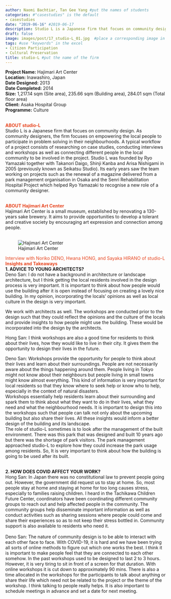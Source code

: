 ```yaml
---
author: Naomi Bachtiar, Tan Gee Yang #put the names of students
categories: #"casestudies" is the default 
- casestudies
date: "2019-06-16" #2019-06-17
description: Studio L is a Japanese firm that focues on community design that focuses on empowering the locals to participate in problem solving in their neighbourhoods. #brief description about the firm
draft: false
image: images/post/17_studio-L_01.jpg  #place a corresponding image in the "images" => "post"
tags: #use "keywords" in the excel
- Citizen Participation
- Cultural Preservation
title: studio-L #put the name of the firm
---
```


__Project Name:__ Hajimari Art Center <br>
__Location:__ Inawashiro, Japan <br>
__Date Designed:__ 2013 <br>
__Date Completed:__ 2014 <br>
__Size:__ 1,217.14 sqm (Site area), 235.66 sqm  (Building area), 284.01 sqm (Total floor area) <br>
__Client:__ Asaka Hospital Group <br>
__Programme:__ Culture
<br><br>

<span style="color:#E7451F">__ABOUT studio-L__</span><br>
Studio L is a Japanese firm that focues on community design. As community designers, the firm focuses on empowering the local people to participate in problem solving in their neighbourhoods. A typical workflow of a project consists of researching on case studies, conducting interviews and workshops as well as connecting different people in the local community to be involved in the project. Studio L was founded by Ryo Yamazaki together with Takanori Daigo, Shinji Kanba and Arisa Nishigami in 2005 (previously known as Seikatsu Studio). Its early years saw the team working on projects such as the renewal of a magazine delivered from a park management organisation in Osaka and the Senri Rehabilitation Hospital Project which helped Ryo Yamazaki to recognise a new role of a community designer. <br><br>

<span style="color:#E7451F">__ABOUT Hajimari Art Center__</span><br>
Hajimari Art Center is a small museum, established by renovating a 130-years sake brewery. It aims to provide opportunities to develop a tolerant and creative society by encouraging art expression and connection among people. <br><br>

<!-- Photo of the project -->

<!-- ![caption: name of the project](https://socialarchi.github.io/images/post/"name of the file") 
example below-->

![Hajimari Art Center](https://socialarchi.github.io/images/post/17_studio-L_01.jpg) 

<span style="color:#E7451F">Interview with Noriko DENO, Hwana HONG, and Sayaka HIRANO of studio-L</span><br>
<span style="color:#E7451F">__Insights and Takeaways__</span><br>
__1. ADVICE TO YOUNG ARCHITECTS?__<br>
Deno San: I do not have a background in architecture or landscape architecture, but I think getting the local residents involved in the design process is very important. It is important to think about how people would use the building after it is open instead of focusing on creating a lovely nice building. In my opinion, incorporating the locals’ opinions as well as local culture in the design is very important.

We work with architects as well. The workshops are conducted prior to the design such that they could reflect the opinions and the culture of the locals and provide insights to how people might use the building. These would be incorporated into the design by the architects.

Hong San: I think workshops are also a good time for residents to think about their lives, how they would like to live in their city. It gives them the opportunity to design their lives in the future. 

Deno San: Workshops provide the opportunity for people to think about their lives and learn about their surroundings. People are not necessarily aware about the things happening around them. People living in Tokyo might not know about their neighbours but people living in small towns might know almost everything. This kind of information is very important for local residents so that they know where to seek help or know who to help, especially in the context of natural disasters. <br>
Workshops essentially help residents learn about their surrounding and spark them to think about what they want to do in their lives, what they need and what the neighbourhood needs. It is important to design this into the workshops such that people can talk not only about the upcoming building but also share their lives. All these insights would inform a better design of the building and its landscape. <br>
The role of studio-L sometimes is to look after the management of the built environment. There was this park that was designed and built 10 years ago but there was the shortage of park visitors. The park management approached studio-L to explore how they could increase the park usage among residents. So, It is very important to think about how the building is going to be used after its built. <br><br>

__2. HOW DOES COVID AFFECT YOUR WORK?__<br>
Hong San: In Japan there was no constitutional law to prevent people going out. However, the government did request us to stay at home. So, most people stay at home and staying at home for too long causes stress, especially to families raising children. I heard in the Tachikawa Children Future Center, coordinators have been coordinating different community groups to reach out and help affected people in the community. The community groups help disseminate important information as well as conduct activities such as sharing sessions where people could come and share their experiences so as to not keep their stress bottled in. Community support is also available to residents who need it. <br><br>
Deno San: The nature of community design is to be able to interact with each other face to face. With COVID-19, it is hard and we have been trying all sorts of online methods to figure out which one works the best. I think it is important to make people feel that they are connected to each other somehow. In the past workshops used to be designed to last 2 to 3 hours. However, it is very tiring to sit in front of a screen for that duration. With online workshops it is cut down to approximately 90 mins. There is also a time allocated in the workshops for the participants to talk about anything or share their life which need not be related to the project or the theme of the workshop. I think talking to people really helps. It is also important to schedule meetings in advance and set a date for next meeting. <br><br>

<!--
__3. BOOKS TO RECOMMEND?__<br>
- <br><br>
<span style="color:#E7451F">__Interview Transcript__</span><br>
__Q1: -__<br>
- <br><br>
-->
